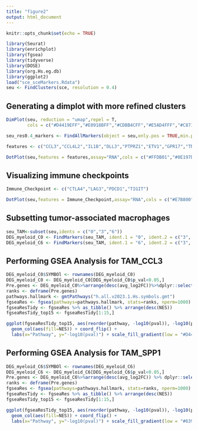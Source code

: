```yaml
---
title: "figure2"
output: html_document
---
```


```r
knitr::opts_chunk$set(echo = TRUE)
```


```r
library(Seurat)
library(enrichplot)
library(fgsea)
library(tidyverse)
library(DOSE)
library(org.Hs.eg.db)
library(ggplot2)
load("sce_sceMarkers.Rdata")
seu <- FindClusters(sce, resolution = 0.4)
```


## Generating a dimplot with more refined clusters
```r
DimPlot(seu, reduction = "umap",repel = T,
        cols = c("#D4419EFF","#E0918BFF","#CDBB4CFF","#E5AD4FFF","#C871B7FF","#5D5087FF","#639CA4FF","#AEC6C7FF","#65C5D6FF","#D1ECCAFF","#21409FFF","#65024BFF","#588B39FF","#505A23FF"),pt.size = 0.5,label = T,label.size=12,label.box =T, group.by = "RNA_snn_res.0.4") 
```

```r
seu_res0.4_markers <- FindAllMarkers(object = seu,only.pos = TRUE,min.pct = 0.25,thresh.use = 0.25)
```


```r
features <- c("CCL3","CCL4L2","IL1B","DLL3","PTPRZ1","ETV1","GPR17","TNR","ATCAY","P2RY12","C1QA","AIF1","SPARCL1","ID4","CLU","PLP1","MBP","ERMN","SPP1","APOC1","APOC2","TOP2A","CENPF","H2AFZ","CLDN5","IFI27","IGFBP7","CCL5","IL7R","S100A4","TNK2","AC009041.2","KCNQ1OT1","PPP1R14A","LINC00689","SOX4","CADM2")
```

```r
DotPlot(seu,features = features,assay="RNA",cols = c("#FFDB01","#0E197D"))+coord_flip()
```


## Visualizing immune checkpoints
```r
Immune_Checkpoint <- c("CTLA4","LAG3","PDCD1","TIGIT")
```

```r
DotPlot(seu,features = Immune_Checkpoint,assay="RNA",cols = c("#E7B800","#22763FFF"),group.by="RNA_snn_res.0.4")+coord_flip()
```


## Subsetting tumor-associated macrophages
```r
seu_TAM<-subset(seu,idents = c("0","3","6"))
DEG_myeloid_C0 <- FindMarkers(seu_TAM, ident.1 = "0", ident.2 = c("3", "6"), logfc.threshold = 0.25)
DEG_myeloid_C6 <- FindMarkers(seu_TAM, ident.1 = "6", ident.2 = c("3", "0"), logfc.threshold = 0.25)
```


## Performing GSEA Analysis for TAM_CCL3
```r
DEG_myeloid_C0$SYMBOl <- rownames(DEG_myeloid_C0)
DEG_myeloid_C0 <- DEG_myeloid_C0[DEG_myeloid_C0$p_val<0.05,]
Pre.genes <- DEG_myeloid_C0%>%arrange(desc(avg_log2FC))%>%dplyr::select(SYMBOl, avg_log2FC)
ranks <- deframe(Pre.genes)
pathways.hallmark <- gmtPathways("h.all.v2023.1.Hs.symbols.gmt")
fgseaRes <- fgsea(pathways=pathways.hallmark, stats=ranks, nperm=1000)
fgseaResTidy <- fgseaRes %>% as_tibble() %>% arrange(desc(NES))
fgseaResTidy_top15 <- fgseaResTidy[1:15,]
```


```r
ggplot(fgseaResTidy_top15, aes(reorder(pathway, -log10(pval)), -log10(pval))) +
  geom_col(aes(fill=NES)) + coord_flip() +
  labs(x="Pathway", y="-log10(pval)") + scale_fill_gradient(low = "#D4419EFF", high = "yellow") + theme_minimal()
```


## Performing GSEA Analysis for TAM_SPP1
```r
DEG_myeloid_C6$SYMBOl <- rownames(DEG_myeloid_C6)
DEG_myeloid_C6 <- DEG_myeloid_C6[DEG_myeloid_C6$p_val<0.05,]
Pre.genes <- DEG_myeloid_C6%>%arrange(desc(avg_log2FC)) %>% dplyr::select(SYMBOl, avg_log2FC)
ranks <- deframe(Pre.genes)
fgseaRes <- fgsea(pathways=pathways.hallmark, stats=ranks, nperm=1000)
fgseaResTidy <- fgseaRes %>% as_tibble() %>% arrange(desc(NES))
fgseaResTidy_top15 <- fgseaResTidy[1:15,]
```


```r
ggplot(fgseaResTidy_top15, aes(reorder(pathway, -log10(pval)), -log10(pval))) +
  geom_col(aes(fill=NES)) + coord_flip() +
  labs(x="Pathway", y="-log10(pval)") + scale_fill_gradient(low = "#639CA4FF", high = "yellow") + theme_minimal()
```







